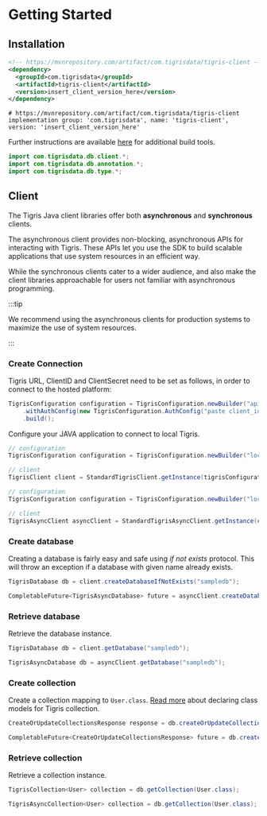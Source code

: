 
# Getting Started

## Installation

<Tabs>
<TabItem value="maven" label="Maven">

```xml
<!-- https://mvnrepository.com/artifact/com.tigrisdata/tigris-client -->
<dependency>
  <groupId>com.tigrisdata</groupId>
  <artifactId>tigris-client</artifactId>
  <version>insert_client_version_here</version>
</dependency>
```

</TabItem>
<TabItem value="gradle" label="Gradle">

```shell
# https://mvnrepository.com/artifact/com.tigrisdata/tigris-client
implementation group: 'com.tigrisdata', name: 'tigris-client', version: 'insert_client_version_here'
```

</TabItem>
</Tabs>

Further instructions are available
[here](https://mvnrepository.com/artifact/com.tigrisdata/tigris-client) for
additional build tools.

```java
import com.tigrisdata.db.client.*;
import com.tigrisdata.db.annotation.*;
import com.tigrisdata.db.type.*;
```

## Client

The Tigris Java client libraries offer both **asynchronous** and **synchronous** clients.

The asynchronous client provides non-blocking, asynchronous APIs for interacting with Tigris.
These APIs let you use the SDK to build scalable applications that use system resources in an
efficient way.

While the synchronous clients cater to a wider audience, and also make the client libraries
approachable for users not familiar with asynchronous programming.

:::tip

We recommend using the asynchronous clients for production systems to
maximize the use of system resources.

:::

### Create Connection

<Tabs>
<TabItem value="Tigris Cloud" label="Tigris Cloud">

Tigris URL, ClientID and ClientSecret need to be set as follows,
in order to connect to the hosted platform:

```java
TigrisConfiguration configuration = TigrisConfiguration.newBuilder("api.preview.tigrisdata.cloud")
    .withAuthConfig(new TigrisConfiguration.AuthConfig("paste client_id here", "paste client_secret here"))
    .build();
```

</TabItem>
<TabItem value="Development Environment" label="Development Environment">

Configure your JAVA application to connect to local Tigris.

```java
// configuration
TigrisConfiguration configuration = TigrisConfiguration.newBuilder("localhost:8081").build();
```

</TabItem>
</Tabs>

<Tabs groupId={clientTabGroupId}>
<TabItem value={syncClientLabel} label={syncClientLabel}>

```java
// client
TigrisClient client = StandardTigrisClient.getInstance(tigrisConfiguration);
```

</TabItem>
<TabItem value={asyncClientLabel} label={asyncClientLabel}>

```java
// configuration
TigrisConfiguration configuration = TigrisConfiguration.newBuilder("localhost:8081").build();

// client
TigrisAsyncClient asyncClient = StandardTigrisAsyncClient.getInstance(configuration);
```

</TabItem>
</Tabs>

### Create database

Creating a database is fairly easy and safe using _if not exists_ protocol. This will throw an exception
if a database with given name already exists.

<Tabs groupId={clientTabGroupId}>
<TabItem value={syncClientLabel} label={syncClientLabel}>

```java
TigrisDatabase db = client.createDatabaseIfNotExists("sampledb");
```

</TabItem>
<TabItem value={asyncClientLabel} label={asyncClientLabel}>

```java
CompletableFuture<TigrisAsyncDatabase> future = asyncClient.createDatabaseIfNotExists("sampledb");
```

</TabItem>
</Tabs>

### Retrieve database

Retrieve the database instance.

<Tabs groupId={clientTabGroupId}>
<TabItem value={syncClientLabel} label={syncClientLabel}>

```java
TigrisDatabase db = client.getDatabase("sampledb");
```

</TabItem>
<TabItem value={asyncClientLabel} label={asyncClientLabel}>

```java
TigrisAsyncDatabase db = asyncClient.getDatabase("sampledb");
```

</TabItem>
</Tabs>

### Create collection

Create a collection mapping to `User.class`. [Read more](datamodel/declare) about declaring class
models for Tigris collection.

<Tabs groupId={clientTabGroupId}>
<TabItem value={syncClientLabel} label={syncClientLabel}>

```java
CreateOrUpdateCollectionsResponse response = db.createOrUpdateCollections(User.class);
```

</TabItem>
<TabItem value={asyncClientLabel} label={asyncClientLabel}>

```java
CompletableFuture<CreateOrUpdateCollectionsResponse> future = db.createOrUpdateCollections(User.class);
```

</TabItem>
</Tabs>

### Retrieve collection

Retrieve a collection instance.

<Tabs groupId={clientTabGroupId}>
<TabItem value={syncClientLabel} label={syncClientLabel}>

```java
TigrisCollection<User> collection = db.getCollection(User.class);
```

</TabItem>
<TabItem value={asyncClientLabel} label={asyncClientLabel}>

```java
TigrisAsyncCollection<User> collection = db.getCollection(User.class);
```

</TabItem>
</Tabs>
